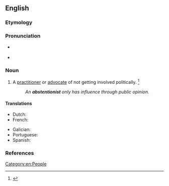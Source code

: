 ==English==

===Etymology===
{{suffix|en|abstention|ist}}

===Pronunciation===
* {{a|RP}} {{IPA|en|/əbˈstɛn.ʃn̩.ɪst/}}
* {{a|US}} {{IPA|en|/æbˈstɛn.ʃn̩.ɪst/|/æbˈstɛn.t͡ʃn̩.ɪst/|/əbˈstɛn.ʃn̩.ɪst/|/əbˈstɛn.t͡ʃn̩.ɪst/}}

===Noun===
{{en-noun}}

# A [[practitioner]] or [[advocate]] of not getting involved politically. {{defdate|First attested in the late 19<sup>th</sup> century.}}<ref name=SOED>{{R:SOED5|page=9}}</ref>
#: ''An '''abstentionist''' only has influence through public opinion.''

====Translations====
{{trans-top|advocate of not getting involved politically}}
* Dutch: {{t+|nl|onthouder|m}}
* French: {{t+|fr|abstentionniste|m|f}}
{{trans-mid}}
* Galician: {{t|gl|abstencionista|m|f}}
* Portuguese: {{t|pt|abstencionista|m|f}}
* Spanish: {{t+|es|abstencionista|m|f}}
{{trans-bottom}}

===References===
<references/>

[[Category:en:People]]